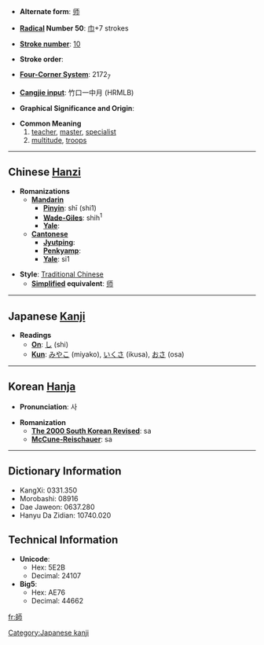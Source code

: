 * '''Alternate form''': [[师]]

* '''[[Wiktionary:Chinese radical index| Radical]] Number 50''': [[Wiktionary:Chinese radical index 巾|巾]]+7 strokes

* '''[[Wiktionary:Chinese total strokes index|Stroke number]]''': [[Wiktionary:Chinese total strokes index 10|10]]

* '''Stroke order''': 

* '''[[Wiktionary:Chinese four corner index|Four-Corner System]]''': 2172<sub>7</sub>

* '''[[Wiktionary:Chinese Cangjie index|Cangjie input]]''': 竹口一中月 (HRMLB)

* '''Graphical Significance and Origin''': 

* '''Common Meaning'''
*#[[teacher]], [[master]], [[specialist]]
*# [[multitude]], [[troops]]

----

== Chinese [[Hanzi]] ==

* '''Romanizations'''
** '''[[Mandarin]]'''
*** '''[[Pinyin]]''': shī (shi1)
*** '''[[Wade-Giles]]''': shih<sup>1</sup>
*** '''[[Yale]]''': 
** '''[[Cantonese]]'''
*** '''[[Jyutping]]''':
*** '''[[Penkyamp]]''': 
*** '''[[Yale]]''': si1

* '''Style''': [[Traditional Chinese]] 
** '''[[Simplified Chinese|Simplified]] equivalent''': [[师]]
 

----

== Japanese [[Kanji]] ==

* '''Readings'''
** '''[[On]]''': [[し]] (shi)
** '''[[Kun]]''': [[みやこ]] (miyako), [[いくさ]] (ikusa), [[おさ]] (osa)
 

----

== Korean [[Hanja]] ==

* '''Pronunciation''': 사

* '''Romanization'''
** '''[[The 2000 South Korean Revised Romanization|The 2000 South Korean Revised]]''': sa
** '''[[McCune-Reischauer]]''': sa

----

== Dictionary Information ==

* KangXi: 0331.350
* Morobashi: 08916
* Dae Jaweon: 0637.280
* Hanyu Da Zidian: 10740.020

== Technical Information ==

* '''Unicode''':
** Hex: 5E2B
** Decimal: 24107
* '''Big5''':
** Hex: AE76
** Decimal: 44662

[[Category:Japanese kanji]]

[[fr:師]]